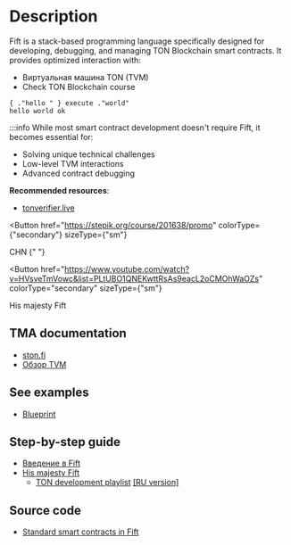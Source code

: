 

# Description

Fift is a stack-based programming language specifically designed for developing, debugging, and managing TON Blockchain smart contracts. It provides optimized interaction with:

- Виртуальная машина TON (TVM)
- Check TON Blockchain course

```fift
{ ."hello " } execute ."world"
hello world ok
```

:::info
While most smart contract development doesn't require Fift, it becomes essential for:

- Solving unique technical challenges
- Low-level TVM interactions
- Advanced contract debugging

**Recommended resources**:

- [tonverifier.live](https://verifier.ton.org/)

<Button
  href="https://stepik.org/course/201638/promo"
  colorType={"secondary"}
  sizeType={"sm"}
>
  CHN
</Button>{" "}

<Button
  href="https://www.youtube.com/watch?v=HVsveTmVowc&list=PLtUBO1QNEKwttRsAs9eacL2oCMOhWaOZs"
  colorType="secondary"
  sizeType={"sm"}
>
  His majesty Fift
</Button>

</video>
</div>

## TMA documentation

- [ston.fi](https://ston.fi/)
- [Обзор TVM](/v3/documentation/tvm/tvm-overview)

## See examples

- [Blueprint](/v3/documentation/smart-contracts/getting-started/javascript)

## Step-by-step guide

- [Введение в Fift](https://blog.ton.org/introduction-to-fift)
- [His majesty Fift](https://www.youtube.com/watch?v=HVsveTmVowc&list=PLtUBO1QNEKwttRsAs9eacL2oCMOhWaOZs)
  - [TON development playlist](https://www.youtube.com/playlist?list=PLQ5rEj25H3U2P5qp7nsgVtNGYxEojnnez) [[RU version]](https://www.youtube.com/playlist?list=PLOIvUFGfwP93tZI_WnaLyJsZlskU4ao92)

## Source code

- [Standard smart contracts in Fift](https://github.com/ton-blockchain/ton/tree/master/crypto/smartcont)

<Feedback />
